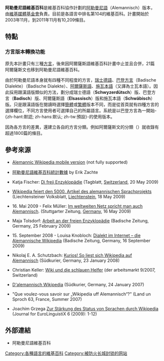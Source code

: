 {{Infobox website
|name           = 阿勒曼尼語維基百科
|logo           = Wikipedia-logo-v2-als.svg
|logo_size      = 150px
|url            = {{URL|http://als.wikipedia.org/}}
|commercial     = 否
|type           = [[网络百科全书|网络百科全书]]
|language       = [[阿勒曼尼語|阿勒曼尼語]]
|registration   = 可選擇
|owner          = [[维基媒体基金会|维基媒体基金会]]
|launch_date    = {{Start date and age|2003|11|13}}
}}
'''阿勒曼尼語維基百科'''是維基百科協作計劃的[[阿勒曼尼語|阿勒曼尼語]]（Alemannisch）版本，由[[維基媒體基金會|維基媒體基金會]]負責。目前是各語言中排名第104的維基百科。計畫開始於2003年11月，到2011年11月有10,209條目。

== 特點 ==
=== 方言版本轉換功能 ===
原先本計畫只有三種[[方言|方言]]，後來因阿爾薩斯語維基百科計畫中止並且合併，21篇阿爾薩斯文也移到阿勒曼尼語維基百科。

由於阿勒曼尼語本身就有四種不同程度的方言，[[瑞士德語|瑞士德語]]、[[巴登方言|巴登方言]]（Badische Dialekte）（Badische Dialekte）、[[阿爾薩斯語|阿爾薩斯語]]、[[施瓦本語|施瓦本語]]（又譯為士瓦本語）。因此採用跟漢語版類似的方法，劃分成瑞士德語（'''Schwyzerdütsch'''）版、巴登方言（'''Badisch'''）版、阿爾薩斯語（'''Elsassisch'''）版和施瓦本語（'''Schwäbisch'''）版。只是跟漢語版在閱讀時選擇[[簡體|簡體]]或[[繁體|繁體]]版本不同，而是從首頁就有四種方言的選擇欄位，不同方言使用者可選擇自己的所屬語言。系統是以巴登方言為一開始-{zh-hant:默認; zh-hans:默认; zh-tw:預設}-的使用版本。

因為各方言的差異，還建立各自的方言分類。例如阿爾薩斯文的分類（{{link-als|Artikel uf Elsässisch|Kategorie:Artikel uf Elsässisch}}）就收錄有超過1800篇的條目。

== 參考來源 ==
{{InterWiki|code=als}}
* [http://als.m.wikipedia.org/ Alemannic Wikipedia mobile version] {{Wayback|url=http://als.m.wikipedia.org/ |date=20120316215330 }} (not fully supported)
*{{en}} [http://stats.wikimedia.org/EN/TablesWikipediaALS.htm 阿勒曼尼語維基百科統計數據] {{Wayback|url=http://stats.wikimedia.org/EN/TablesWikipediaALS.htm |date=20200725020328 }} by Erik Zachte
*{{de}} Katja Fischer: [http://www.tagblatt.ch/magazin/wissen/tb-wi/Di-freji-Enzyklopaedie;art124,1322500 Di freji Enzyklopädie]{{Dead link|date=2018年7月 |bot=InternetArchiveBot |fix-attempted=yes }} (Tagblatt, [[Switzerland|Switzerland]], 20 May 2009) 
*{{de}} [http://www.volksblatt.li/Default.aspx?newsid=28111&src=vb Wikipedia feiert den 5000. Artikel des alemannischen Sprachprojekts] {{Wayback|url=http://www.volksblatt.li/Default.aspx?newsid=28111&src=vb |date=20190713072132 }} (Liechtensteiner Volksblatt, [[Liechtenstein|Liechtenstein]], 18 May 2009)
*{{de}} 16. Mai 2009 - Felix Müller: [https://web.archive.org/web/20090520030416/http://www.stuttgarter-zeitung.de/stz/page/2026780_0_1821_-wikipedia-im-weltweiten-netz-spricht-man-auch-alemannisch.html Im weltweiten Netz spricht man auch Alemannisch]. (Stuttgarter Zeitung, [[Germany|Germany]], 16 May 2009)
*{{de}} Maja Tolsdorf: [http://www.badische-zeitung.de/arbeit-an-der-freien-enzyklopaedie--11972055.html Arbeit an der freien Enzyklopädie] {{Wayback|url=http://www.badische-zeitung.de/arbeit-an-der-freien-enzyklopaedie--11972055.html |date=20200726211422 }} (Badische Zeitung, Germany, 25 February 2009)
*{{de}} 15. September 2008 - Louisa Knobloch: [http://werkstatt.badische-zeitung.de/suedwest-1/dialekt-im-internet-die-alemannische-wikipedia Dialekt im Internet – die Alemannische Wikipedia] {{Wayback|url=http://werkstatt.badische-zeitung.de/suedwest-1/dialekt-im-internet-die-alemannische-wikipedia |date=20190713072131 }} (Badische Zeitung, Germany, 16 September 2009)
*{{de}} Nikolaj E. A. Schutzbach: [http://www.suedkurier.de/ratgeber/computer/art4250,3019468 Kurios! So liest sich Wikipedia auf Alemannisch] {{Wayback|url=http://www.suedkurier.de/ratgeber/computer/art4250,3019468 |date=20110716212641 }} (Südkurier, Germany, 23 January 2008)
*{{de}} Christian Keller: [https://web.archive.org/web/20110706224335/http://www.der-arbeitsmarkt.ch/download/de/101050/Wiki_und_die_schlauen_Helfer Wiki und die schlauen Helfer] (der arbeitsmarkt 9/2007, Switzerland)
*{{de}} [https://web.archive.org/web/20110716212710/http://www.suedkurier.de/ratgeber/computer/blickinsnetz/art16748%2C2408377 D'alemannisch Wikipedia] (Südkurier, Germany, 24 January 2007)
*{{fr}} "Que voulez-vous savoir sur „Wikipedia uff Alemannisch“?" (Land un Sproch 63, France, Summer 2007)
*{{de}} Joachim Grzega [http://www1.ku-eichstaett.de/SLF/EngluVglSW/ELiX/grzega-091.pdf Zur Stärkung des Status von Sprachen durch Wikipedia] {{Wayback|url=http://www1.ku-eichstaett.de/SLF/EngluVglSW/ELiX/grzega-091.pdf |date=20120223071104 }} (Journal for EuroLinguistiX 6 (2009): 1-12)

== 外部連結 ==
*阿勒曼尼語維基百科
{{模板:Wikipedia editions}}

[[Category:各種語言的維基百科|Category:各種語言的維基百科]]
[[Category:被防火长城封锁的网站|Category:被防火长城封锁的网站]]